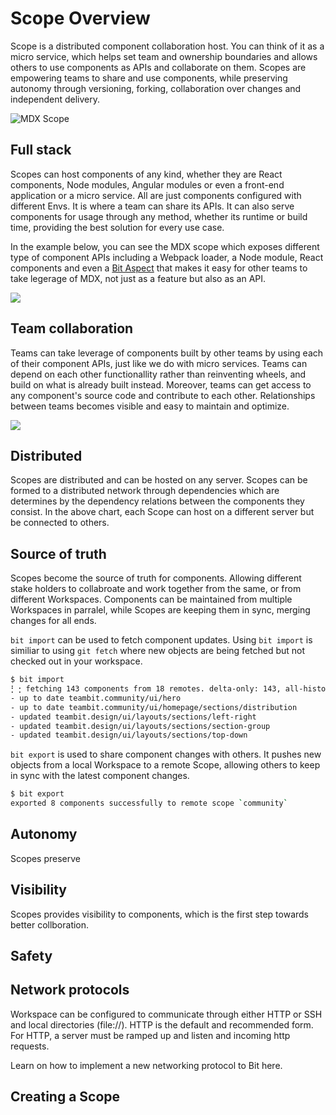 
# Scope Overview 

Scope is a distributed component collaboration host. You can think of it as a micro service, which helps set team and ownership boundaries and allows others to use components as APIs and collaborate on 
them. 
Scopes are empowering teams to share and use components, while preserving autonomy through versioning, forking, collaboration over changes and independent delivery.

<img src={scopeImage} alt="MDX Scope" />

## Full stack
Scopes can host components of any kind, whether they are React components, Node modules, Angular modules or even a front-end application or a micro service. All are just components
configured with different Envs. It is where a team can share its APIs. It can also serve components for usage through any method, whether its runtime or build time, providing the best solution for 
every use case.  

In the example below, you can see the MDX scope which exposes different type of component APIs including a Webpack loader, a Node module, React components and even a [Bit Aspect](/) 
that makes it easy for other teams to take legerage of MDX, not just as a feature but also as an API.

<img src={componentTypes} />

## Team collaboration
Teams can take leverage of components built by other teams by using each of their component APIs, just like we do with micro services. Teams can depend on each other functionallity rather
than reinventing wheels, and build on what is already built instead. Moreover, teams can get access to any component's source code and contribute to each other.
Relationships between teams becomes visible and easy to maintain and optimize. 

<img src={scopeGraph} />

## Distributed
Scopes are distributed and can be hosted on any server. Scopes can be formed to a distributed network through dependencies which are determines by the dependency relations between
the components they consist. In the above chart, each Scope can host on a different server but be connected to others. 

## Source of truth
Scopes become the source of truth for components. Allowing different stake holders to collabroate and work together from the same, or from different Workspaces.
Components can be maintained from multiple Workspaces in parralel, while Scopes are keeping them in sync, merging changes for all ends. 

`bit import` can be used to fetch component updates. Using `bit import` is similiar to using `git fetch` where new objects are being fetched but not checked out in your workspace.  

```bash
$ bit import
⡃⢐ fetching 143 components from 18 remotes. delta-only: 143, all-history: 0.
- up to date teambit.community/ui/hero   
- up to date teambit.community/ui/homepage/sections/distribution   
- updated teambit.design/ui/layouts/sections/left-right   
- updated teambit.design/ui/layouts/sections/section-group   
- updated teambit.design/ui/layouts/sections/top-down   
```

`bit export` is used to share component changes with others. It pushes new objects from a local Workspace to a remote Scope, allowing others to keep in sync with the latest
component changes.

```bash
$ bit export
exported 8 components successfully to remote scope `community`
```

## Autonomy
Scopes preserve

## Visibility
Scopes provides visibility to components, which is the first step towards better collboration.

## Safety


## Network protocols
Workspace can be configured to communicate through either HTTP or SSH and local directories (file://). HTTP is the default and recommended form. For HTTP, a server must be ramped up
and listen and incoming http requests.

Learn on how to implement a new networking protocol to Bit here.


## Creating a Scope
